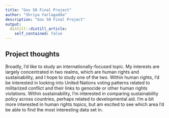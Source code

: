 ```yaml
---
title: "Gov 50 Final Project"
author: "Shriya Yarlagadda"
description: "Gov 50 Final Project"
output:
  distill::distill_article:
    self_contained: false
---
```




## Project thoughts

Broadly, I'd like to study an internationally-focused topic. My interests are largely concentrated in two realms, which are human rights and sustainability, and I hope to study one of the two. Within human rights, I'd be interested in looking into United Nations voting patterns related to militarized conflict and their links to genocide or other human rights violations. Within sustainability, I'm interested in comparing sustainability policy across countries, perhaps related to developmental aid. I'm a bit more interested in human rights topics, but am excited to see which area I'd be able to find the most interesting data set in.